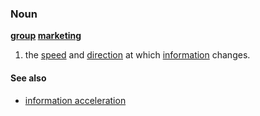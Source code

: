 ===Noun===
{{wikipedia}}
'''[[group]] [[marketing]]'''

#{{marketing}} the [[speed]] and [[direction]] at which [[information]] changes.  

====See also====
*[[information acceleration]]